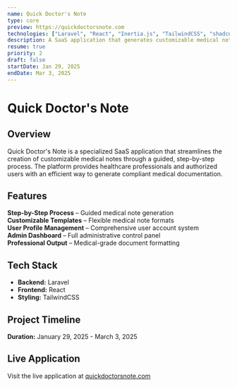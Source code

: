 ```yaml
---
name: Quick Doctor's Note
type: core
preview: https://quickdoctorsnote.com
technologies: ["Laravel", "React", "Inertia.js", "TailwindCSS", "shadcn/ui"]
description: A SaaS application that generates customizable medical notes by following step by step process. It has user profile management and a comprehensive admin dashboard for handling administrative tasks.
resume: true
priority: 2
draft: false
startDate: Jan 29, 2025
endDate: Mar 3, 2025
---
```


# **Quick Doctor's Note**

## **Overview**

Quick Doctor's Note is a specialized SaaS application that streamlines the creation of customizable medical notes through a guided, step-by-step process. The platform provides healthcare professionals and authorized users with an efficient way to generate compliant medical documentation.

## **Features**

**Step-by-Step Process** – Guided medical note generation  
**Customizable Templates** – Flexible medical note formats  
**User Profile Management** – Comprehensive user account system  
**Admin Dashboard** – Full administrative control panel  
**Professional Output** – Medical-grade document formatting

## **Tech Stack**

- **Backend:** Laravel
- **Frontend:** React
- **Styling:** TailwindCSS

## **Project Timeline**

**Duration:** January 29, 2025 - March 3, 2025

## **Live Application**

Visit the live application at [quickdoctorsnote.com](https://quickdoctorsnote.com)
